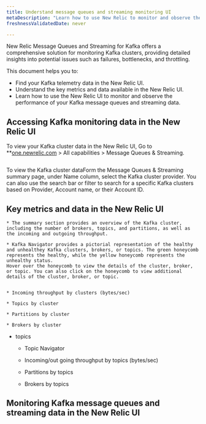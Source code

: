 ```yaml
---
title: Understand message queues and streaming monitoring UI
metaDescription: "Learn how to use New Relic to monitor and observe the performance of your Kafka message queues and streaming data."
freshnessValidatedDate: never

---
```


New Relic Message Queues and Streaming for Kafka offers a comprehensive solution for monitoring Kafka clusters, providing detailed insights into potential issues such as failures, bottlenecks, and throttling.

This document helps you to:

* Find your Kafka telemetry data in the New Relic UI.
* Understand the key metrics and data available in the New Relic UI.
* Learn how to use the New Relic UI to monitor and observe the performance of your Kafka message queues and streaming data.

## Accessing Kafka monitoring data in the New Relic UI

To view your Kafka cluster data in the New Relic UI, Go to <DNT>**[one.newrelic.com](https://one.newrelic.com/) > All capabilities > Message Queues & Streaming</DNT>.

<Image>

 To view the Kafka cluster dataForm the Message Queues & Streaming summary page, under Name column, select the Kafka cluster provider.
You can also use the search bar or filter to search for a specific Kafka clusters based on Provider, Account name, or their Account ID.

## Key metrics and data in the New Relic UI



    * The summary section provides an overview of the Kafka cluster, including the number of brokers, topics, and partitions, as well as the incoming and outgoing throughput.

    * Kafka Navigator provides a pictorial representation of the healthy and unhealthey Kafka clusters, brokers, or topics. The green honeycomb represents the healthy, while the yellow honeycomb represents the unhealthy status.
    Hover over the honeycomb to view the details of the cluster, broker, or topic. You can also click on the honeycomb to view additional details of the cluster, broker, or topic.


    * Incoming throughput by clusters (bytes/sec)

    * Topics by cluster

    * Partitions by cluster

    * Brokers by cluster

* topics

    * Topic Navigator

    * Incoming/out going throughput by topics (bytes/sec)

    * Partitions by topics

    * Brokers by topics


## Monitoring Kafka message queues and streaming data in the New Relic UI